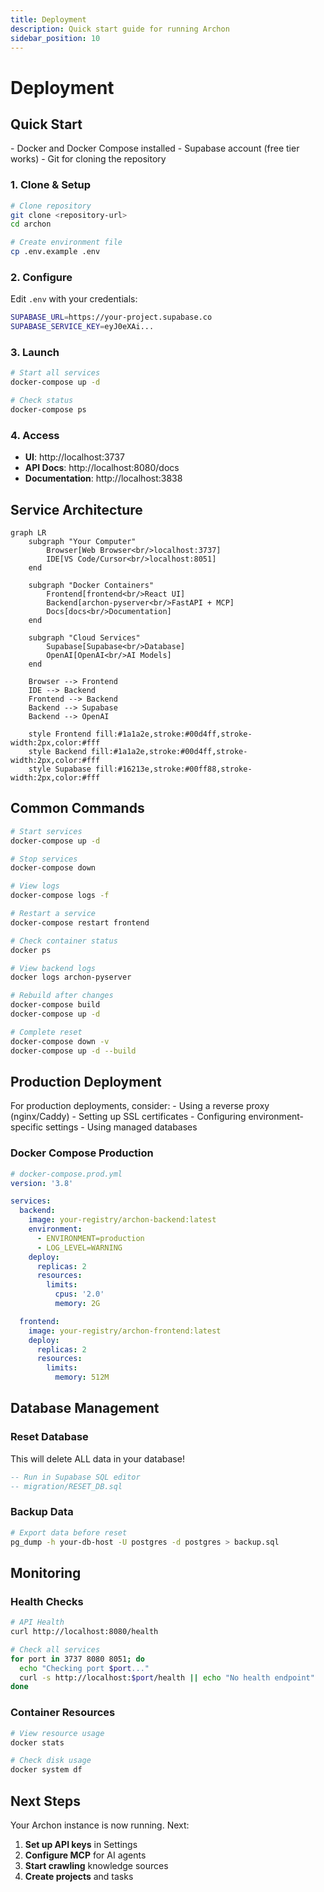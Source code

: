 ```yaml
---
title: Deployment
description: Quick start guide for running Archon
sidebar_position: 10
---
```



# Deployment

## Quick Start

<Admonition type="tip" title="Prerequisites">
- Docker and Docker Compose installed
- Supabase account (free tier works)
- Git for cloning the repository
</Admonition>

### 1. Clone & Setup

```bash
# Clone repository
git clone <repository-url>
cd archon

# Create environment file
cp .env.example .env
```

### 2. Configure

Edit `.env` with your credentials:

```bash
SUPABASE_URL=https://your-project.supabase.co
SUPABASE_SERVICE_KEY=eyJ0eXAi...
```

### 3. Launch

```bash
# Start all services
docker-compose up -d

# Check status
docker-compose ps
```

### 4. Access

- **UI**: http://localhost:3737
- **API Docs**: http://localhost:8080/docs
- **Documentation**: http://localhost:3838

## Service Architecture

```mermaid
graph LR
    subgraph "Your Computer"
        Browser[Web Browser<br/>localhost:3737]
        IDE[VS Code/Cursor<br/>localhost:8051]
    end
    
    subgraph "Docker Containers"
        Frontend[frontend<br/>React UI]
        Backend[archon-pyserver<br/>FastAPI + MCP]
        Docs[docs<br/>Documentation]
    end
    
    subgraph "Cloud Services"
        Supabase[Supabase<br/>Database]
        OpenAI[OpenAI<br/>AI Models]
    end
    
    Browser --> Frontend
    IDE --> Backend
    Frontend --> Backend
    Backend --> Supabase
    Backend --> OpenAI
    
    style Frontend fill:#1a1a2e,stroke:#00d4ff,stroke-width:2px,color:#fff
    style Backend fill:#1a1a2e,stroke:#00d4ff,stroke-width:2px,color:#fff
    style Supabase fill:#16213e,stroke:#00ff88,stroke-width:2px,color:#fff
```

## Common Commands

<Tabs>
<TabItem value="basic" label="Basic Operations">

```bash
# Start services
docker-compose up -d

# Stop services
docker-compose down

# View logs
docker-compose logs -f

# Restart a service
docker-compose restart frontend
```

</TabItem>
<TabItem value="troubleshooting" label="Troubleshooting">

```bash
# Check container status
docker ps

# View backend logs
docker logs archon-pyserver

# Rebuild after changes
docker-compose build
docker-compose up -d

# Complete reset
docker-compose down -v
docker-compose up -d --build
```

</TabItem>
</Tabs>

## Production Deployment

<Admonition type="info" title="Cloud Deployment">
For production deployments, consider:
- Using a reverse proxy (nginx/Caddy)
- Setting up SSL certificates
- Configuring environment-specific settings
- Using managed databases
</Admonition>

### Docker Compose Production

```yaml
# docker-compose.prod.yml
version: '3.8'

services:
  backend:
    image: your-registry/archon-backend:latest
    environment:
      - ENVIRONMENT=production
      - LOG_LEVEL=WARNING
    deploy:
      replicas: 2
      resources:
        limits:
          cpus: '2.0'
          memory: 2G

  frontend:
    image: your-registry/archon-frontend:latest
    deploy:
      replicas: 2
      resources:
        limits:
          memory: 512M
```

## Database Management

### Reset Database

<Admonition type="warning" title="Data Loss Warning">
This will delete ALL data in your database!
</Admonition>

```sql
-- Run in Supabase SQL editor
-- migration/RESET_DB.sql
```

### Backup Data

```bash
# Export data before reset
pg_dump -h your-db-host -U postgres -d postgres > backup.sql
```

## Monitoring

### Health Checks

```bash
# API Health
curl http://localhost:8080/health

# Check all services
for port in 3737 8080 8051; do
  echo "Checking port $port..."
  curl -s http://localhost:$port/health || echo "No health endpoint"
done
```

### Container Resources

```bash
# View resource usage
docker stats

# Check disk usage
docker system df
```

## Next Steps

<Admonition type="success" title="Ready to Go!">
Your Archon instance is now running. Next:

1. **Set up API keys** in Settings
2. **Configure MCP** for AI agents
3. **Start crawling** knowledge sources
4. **Create projects** and tasks
</Admonition> 
